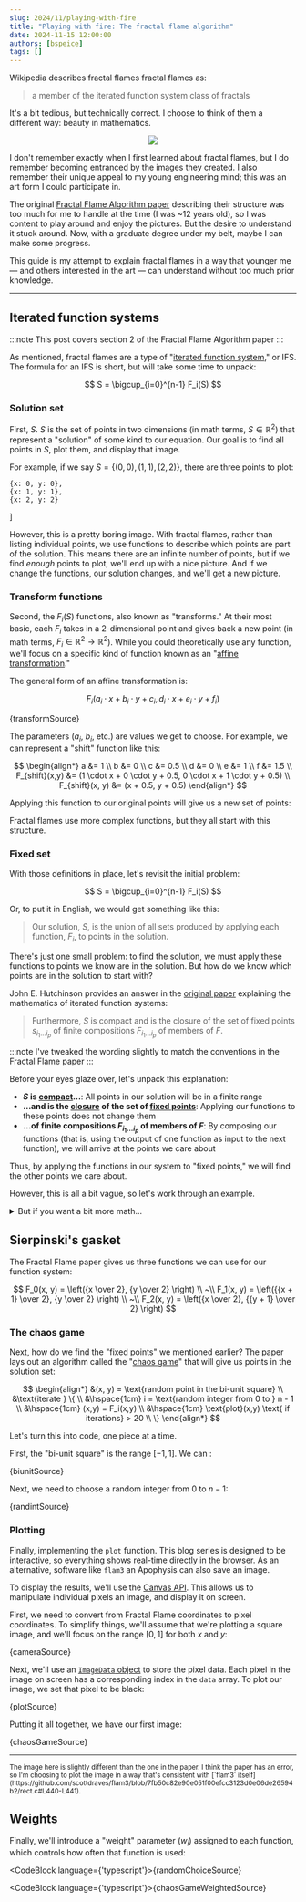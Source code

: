```yaml
---
slug: 2024/11/playing-with-fire
title: "Playing with fire: The fractal flame algorithm"
date: 2024-11-15 12:00:00
authors: [bspeice]
tags: []
---
```



Wikipedia describes fractal flames fractal flames as:

> a member of the iterated function system class of fractals

It's a bit tedious, but technically correct. I choose to think of them a different way: beauty in mathematics.


<center>
    <img src={banner} style={{filter: isDarkMode() ? '' : 'invert(1)'}}/>
</center>

<!-- truncate -->

I don't remember exactly when I first learned about fractal flames, but I do remember becoming entranced by the images they created.
I also remember their unique appeal to my young engineering mind; this was an art form I could participate in.

The original [Fractal Flame Algorithm paper](https://flam3.com/flame_draves.pdf) describing their structure was too much
for me to handle at the time (I was ~12 years old), so I was content to play around and enjoy the pictures.
But the desire to understand it stuck around. Now, with a graduate degree under my belt, maybe I can make some progress.

This guide is my attempt to explain fractal flames in a way that younger me &mdash; and others interested in the art &mdash;
can understand without too much prior knowledge.

---

## Iterated function systems

:::note
This post covers section 2 of the Fractal Flame Algorithm paper
:::

As mentioned, fractal flames are a type of "[iterated function system](https://en.wikipedia.org/wiki/Iterated_function_system),"
or IFS. The formula for an IFS is short, but will take some time to unpack:

$$
S = \bigcup_{i=0}^{n-1} F_i(S)
$$

### Solution set

First, $S$. $S$ is the set of points in two dimensions (in math terms, $S \in \mathbb{R}^2$)
that represent a "solution" of some kind to our equation.
Our goal is to find all points in $S$, plot them, and display that image.

For example, if we say $S = \{(0,0), (1, 1), (2, 2)\}$, there are three points to plot:

    {x: 0, y: 0},
    {x: 1, y: 1},
    {x: 2, y: 2}
]

<VictoryChart theme={VictoryTheme.clean}>
    <VictoryScatter data={simpleData} size={5} style={{data: {fill: "blue"}}}/>
</VictoryChart>

However, this is a pretty boring image. With fractal flames, rather than listing individual points,
we use functions to describe which points are part of the solution. This means there are an infinite
number of points, but if we find _enough_ points to plot, we'll end up with a nice picture.
And if we change the functions, our solution changes, and we'll get a new picture.

### Transform functions

Second, the $F_i(S)$ functions, also known as "transforms."
At their most basic, each $F_i$ takes in a 2-dimensional point and gives back a new point
(in math terms, $F_i \in \mathbb{R}^2 \rightarrow \mathbb{R}^2$).
While you could theoretically use any function, we'll focus on a specific kind of function
known as an "[affine transformation](https://en.wikipedia.org/wiki/Affine_transformation)."

The general form of an affine transformation is:

$$
F_i(a_i \cdot x + b_i \cdot y + c_i, d_i \cdot x + e_i \cdot y + f_i)
$$


<CodeBlock language="typescript">{transformSource}</CodeBlock>

The parameters ($a_i$, $b_i$, etc.) are values we get to choose.
For example, we can represent a "shift" function like this:

$$
\begin{align*}
a &= 1 \\
b &= 0 \\
c &= 0.5 \\
d &= 0 \\
e &= 1 \\
f &= 1.5 \\
F_{shift}(x,y) &= (1 \cdot x + 0 \cdot y + 0.5, 0 \cdot x + 1 \cdot y + 0.5) \\
F_{shift}(x, y) &= (x + 0.5, y + 0.5)
\end{align*}
$$

Applying this function to our original points will give us a new set of points:




<VictoryChart theme={VictoryTheme.clean}>
    <VictoryScatter data={simpleData} size={5} style={{data: {fill: "blue"}}}/>
    <VictoryScatter data={shiftData} size={5} style={{data: {fill: "orange"}}}/>
    <VictoryLegend
        data={[
            {name: "(x,y)", symbol: {fill: "blue"}},
            {name: "F(x,y)", symbol: {fill: "orange"}}
        ]}
        orientation={"vertical"}
        x={75}
        y={10}
    />
</VictoryChart>

Fractal flames use more complex functions, but they all start with this structure.

### Fixed set

With those definitions in place, let's revisit the initial problem:

$$
S = \bigcup_{i=0}^{n-1} F_i(S)
$$

Or, to put it in English, we would get something like this:

> Our solution, $S$, is the union of all sets produced by applying each function, $F_i$,
> to points in the solution.

There's just one small problem: to find the solution, we must apply these functions to points
we know are in the solution. But how do we know which points are in the solution to start with?

John E. Hutchinson provides an answer in the [original paper](https://maths-people.anu.edu.au/~john/Assets/Research%20Papers/fractals_self-similarity.pdf)
explaining the mathematics of iterated function systems:

> Furthermore, $S$ is compact and is the closure of the set of fixed points $s_{i_1...i_p}$
> of finite compositions $F_{i_1...i_p}$ of members of $F$.

:::note
I've tweaked the wording slightly to match the conventions in the Fractal Flame paper
:::

Before your eyes glaze over, let's unpack this explanation:

- **$S$ is [compact](https://en.wikipedia.org/wiki/Compact_space)...**: All points in our solution will be in a finite range
- **...and is the [closure](https://en.wikipedia.org/wiki/Closure_(mathematics)) of the set of [fixed points](https://en.wikipedia.org/wiki/Fixed_point_(mathematics))**:
  Applying our functions to these points does not change them
- **...of finite compositions $F_{i_1...i_p}$ of members of $F$**: By composing our functions (that is,
  using the output of one function as input to the next function), we will arrive at the points we care about

Thus, by applying the functions in our system to "fixed points," we will find the other points we care about.

However, this is all a bit vague, so let's work through an example.

<details>
    <summary>But if you want a bit more math...</summary>

    ...then it's worth mentioning some information I've skipped over.

    First, the Hutchinson paper explains that the functions $F_i$ must be _contractive_ for this result to hold.
    That is, applying the function to a point must bring it closer to other points. However, as the Fractal Flame
    algorithm demonstrates, we only need functions to be contractive _on average_. At worst, the system will
    degenerate and produce a bad image.

    Second, we're focused $\mathbb{R}^2$ because we're generating images, but the Hutchinson paper
    allows for arbitrary dimensions - which means you could also have 3-dimensional fractal flames.

    TODO: Mention attractors? https://en.wikipedia.org/wiki/Chaos_game
</details>

## Sierpinski's gasket

The Fractal Flame paper gives us three functions we can use for our function system:

$$
F_0(x, y) = \left({x \over 2}, {y \over 2} \right) \\
~\\
F_1(x, y) = \left({{x + 1} \over 2}, {y \over 2} \right) \\
~\\
F_2(x, y) = \left({x \over 2}, {{y + 1} \over 2} \right)
$$

### The chaos game

Next, how do we find the "fixed points" we mentioned earlier? The paper lays out an algorithm called the "[chaos game](https://en.wikipedia.org/wiki/Chaos_game)"
that will give us points in the solution set:

$$
\begin{align*}
&(x, y) = \text{random point in the bi-unit square} \\
&\text{iterate } \{ \\
&\hspace{1cm} i = \text{random integer from 0 to } n - 1 \\
&\hspace{1cm} (x,y) = F_i(x,y) \\
&\hspace{1cm} \text{plot}(x,y) \text{ if iterations} > 20 \\
\}
\end{align*}
$$

Let's turn this into code, one piece at a time.

First, the "bi-unit square" is the range $[-1, 1]$. We can :


<CodeBlock language="typescript">{biunitSource}</CodeBlock>

Next, we need to choose a random integer from $0$ to $n - 1$:


<CodeBlock language="typescript">{randintSource}</CodeBlock>

### Plotting

Finally, implementing the `plot` function. This blog series
is designed to be interactive, so everything shows
real-time directly in the browser. As an alternative,
software like `flam3` an Apophysis can also save an image.

To display the results, we'll use the [Canvas API](https://developer.mozilla.org/en-US/docs/Web/API/Canvas_API).
This allows us to manipulate individual pixels an image,
and display it on screen.

First, we need to convert from Fractal Flame coordinates to pixel coordinates.
To simplify things, we'll assume that we're plotting a square image,
and we'll focus on the range $[0, 1]$ for both $x$ and $y$:


<CodeBlock language="typescript">{cameraSource}</CodeBlock>

Next, we'll use an [`ImageData` object](https://developer.mozilla.org/en-US/docs/Web/API/ImageData)
to store the pixel data.
Each pixel in the image on screen has a corresponding index in the `data` array.
To plot our image, we set that pixel to be black:


<CodeBlock language="typescript">{plotSource}</CodeBlock>

Putting it all together, we have our first image:



<Playground scope={Scope} noInline={true}>{chaosGameSource}</Playground>

<hr/>

<small>
The image here is slightly different than the one in the paper.
I think the paper has an error, so I'm choosing to plot the image
    in a way that's consistent with [`flam3` itself](https://github.com/scottdraves/flam3/blob/7fb50c82e90e051f00efcc3123d0e06de26594b2/rect.c#L440-L441).
</small>

## Weights

Finally, we'll introduce a "weight" parameter ($w_i$) assigned to each function, which controls
how often that function is used:


<CodeBlock language={'typescript'}>{randomChoiceSource}</CodeBlock>


<CodeBlock language={'typescript'}>{chaosGameWeightedSource}</CodeBlock>


<SquareCanvas><GasketWeighted/></SquareCanvas>